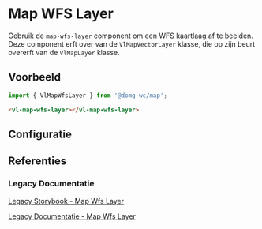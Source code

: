 
# Map WFS Layer

<CustomDocMetaData id="map-layer-vector-layer-wfs-layer" />

Gebruik de `map-wfs-layer` component om een WFS kaartlaag af te beelden.<br/>
Deze component erft over van de `VlMapVectorLayer` klasse, die op zijn beurt overerft van de `VlMapLayer` klasse.


## Voorbeeld

```js
import { VlMapWfsLayer } from '@domg-wc/map';
```

```html
<vl-map-wfs-layer></vl-map-wfs-layer>
```

<Canvas of={VlMapWfsLayerStories.MapWfsLayerDefault} />


## Configuratie

<ArgTypes of={VlMapWfsLayerStories.MapWfsLayerDefault} />


## Referenties

### Legacy Documentatie

[Legacy Storybook - Map Wfs Layer](https://webcomponenten.omgeving.vlaanderen.be/storybook/?path=/docs/custom-elements-vl-map-vl-map-wfs-layer--default)

[Legacy Documentatie - Map Wfs Layer](https://webcomponenten.omgeving.vlaanderen.be/doc/VlMapWfsLayer.html)
